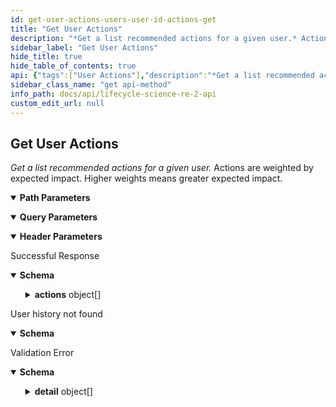 ```yaml
---
id: get-user-actions-users-user-id-actions-get
title: "Get User Actions"
description: "*Get a list recommended actions for a given user.* Actions are weighted by"
sidebar_label: "Get User Actions"
hide_title: true
hide_table_of_contents: true
api: {"tags":["User Actions"],"description":"*Get a list recommended actions for a given user.* Actions are weighted by\nexpected impact. Higher weights means greater expected impact.","operationId":"get_user_actions_users__user_id__actions_get","parameters":[{"required":true,"schema":{"title":"User Id","type":"string"},"name":"user_id","in":"path"},{"description":"Number of actions to be returned in result","required":false,"schema":{"title":"Limit","maximum":20,"type":"integer","description":"Number of actions to be returned in result","default":10},"name":"limit","in":"query"},{"description":"Include actions already taken? Default is true (1)","required":false,"schema":{"title":"Allow Repeats","type":"boolean","description":"Include actions already taken? Default is true (1)","default":true},"name":"allow_repeats","in":"query"},{"required":true,"schema":{"title":"Program-Id","type":"string"},"name":"program-id","in":"header"}],"responses":{"200":{"description":"Successful Response","content":{"application/json":{"schema":{"title":"UserNextActionList","required":["actions"],"type":"object","properties":{"actions":{"title":"Actions","type":"array","items":{"title":"UserNextAction","required":["event_type","asset_id","asset_name","weight","history_weight"],"type":"object","properties":{"event_type":{"title":"Event Type","type":"string","description":"The behavior recommended in the action"},"asset_id":{"title":"Asset Id","type":"string"},"asset_name":{"title":"Asset Name","type":"string"},"weight":{"title":"Weight","type":"number","description":"The strength of the action recommendation\n            for the given user. Higher values mean stronger recommendation. \n        ","max":20},"history_weight":{"title":"History Weight","type":"number","description":"The historical weight of the action\n    for the given user, accounting for recency and frequency. \n    Higher values mean greater impact on the recommendations.\n    *NOTE: exclude values > 0 to recommend new actions only*  \n    "}}}}}}}}},"404":{"description":"User history not found","content":{"application/json":{"schema":{"title":"ErrorMessage","required":["detail"],"type":"object","properties":{"detail":{"title":"Detail","type":"string"}}}}}},"422":{"description":"Validation Error","content":{"application/json":{"schema":{"title":"HTTPValidationError","type":"object","properties":{"detail":{"title":"Detail","type":"array","items":{"title":"ValidationError","required":["loc","msg","type"],"type":"object","properties":{"loc":{"title":"Location","type":"array","items":{"anyOf":[{"type":"string"},{"type":"integer"}]}},"msg":{"title":"Message","type":"string"},"type":{"title":"Error Type","type":"string"}}}}}}}}}},"security":[{"APIKeyHeader":[]}],"method":"get","path":"/users/{user_id}/actions","securitySchemes":{"APIKeyHeader":{"type":"apiKey","in":"header","name":"access_token"}},"info":{"title":"Lifecycle Science/RE2 API","description":"\n# Introduction\n_Improve user engagement with real-time \"Next Best Action\" recommendations using RE2 from Lifecycle Science._\nRE2 enables consumer action recommendations,\nmessage orchestration, and content personalization in a variety of \nmarketing and product development use cases. RE2 uses\nanonymized event logging to optimize category and asset recommendations for any\nuser based on their own engagement history.\nThe RE2 API provides authenticated systems with program owners access to \nthe real-time retention and engagement engine built by Lifecycle Science. \n\nOnly two API call integrations are needed to get started:\n\n1. `[POST] /events` for logging user engagement events\n1. `[GET] /users/<user_id>/actions` to retrieve user recommended actions.\n\n\nAll of the other API resources available in the RE2 system provide optional configuration and optimization features.\nAn API Key and Program ID are necessary to access the API. Contact Lifecycle Science support to obtain.\n","termsOfService":"http://example.com/terms/","contact":{"name":"Darryl Kanouse","url":"https://lifecyclescience.com/","email":"darryl@lifecyclescience.com"},"license":{"name":"Contact Lifecycle Science","url":"https://lifecyclescience.com/"},"version":"0.0.1"},"postman":{"name":"Get User Actions","description":{"content":"*Get a list recommended actions for a given user.* Actions are weighted by\nexpected impact. Higher weights means greater expected impact.","type":"text/plain"},"url":{"path":["users",":user_id","actions"],"host":["{{baseUrl}}"],"query":[{"disabled":false,"description":{"content":"Number of actions to be returned in result","type":"text/plain"},"key":"limit","value":""},{"disabled":false,"description":{"content":"Include actions already taken? Default is true (1)","type":"text/plain"},"key":"allow_repeats","value":""}],"variable":[{"disabled":false,"description":{"content":"(Required) ","type":"text/plain"},"type":"any","value":"","key":"user_id"}]},"header":[{"disabled":false,"description":{"content":"(Required) ","type":"text/plain"},"key":"program-id","value":""},{"key":"Accept","value":"application/json"}],"method":"GET","auth":{"type":"apikey","apikey":[{"type":"any","value":"access_token","key":"key"},{"type":"any","value":"<API Key>","key":"value"},{"type":"any","value":"header","key":"in"}]}}}
sidebar_class_name: "get api-method"
info_path: docs/api/lifecycle-science-re-2-api
custom_edit_url: null
---
```



## Get User Actions



*Get a list recommended actions for a given user.* Actions are weighted by
expected impact. Higher weights means greater expected impact.

<details style={{"marginBottom":"1rem"}} data-collapsed={false} open={true}><summary style={{}}><strong>Path Parameters</strong></summary><div><ul><ParamsItem className={"paramsItem"} param={{"required":true,"schema":{"title":"User Id","type":"string"},"name":"user_id","in":"path"}}></ParamsItem></ul></div></details><details style={{"marginBottom":"1rem"}} data-collapsed={false} open={true}><summary style={{}}><strong>Query Parameters</strong></summary><div><ul><ParamsItem className={"paramsItem"} param={{"description":"Number of actions to be returned in result","required":false,"schema":{"title":"Limit","maximum":20,"type":"integer","description":"Number of actions to be returned in result","default":10},"name":"limit","in":"query"}}></ParamsItem><ParamsItem className={"paramsItem"} param={{"description":"Include actions already taken? Default is true (1)","required":false,"schema":{"title":"Allow Repeats","type":"boolean","description":"Include actions already taken? Default is true (1)","default":true},"name":"allow_repeats","in":"query"}}></ParamsItem></ul></div></details><details style={{"marginBottom":"1rem"}} data-collapsed={false} open={true}><summary style={{}}><strong>Header Parameters</strong></summary><div><ul><ParamsItem className={"paramsItem"} param={{"required":true,"schema":{"title":"Program-Id","type":"string"},"name":"program-id","in":"header"}}></ParamsItem></ul></div></details><div><ApiTabs><TabItem label={"200"} value={"200"}><div>

Successful Response

</div><div><MimeTabs schemaType={"response"}><TabItem label={"application/json"} value={"application/json"}><SchemaTabs><TabItem label={"Schema"} value={"Schema"}><details style={{}} data-collapsed={false} open={true}><summary style={{"textAlign":"left"}}><strong>Schema</strong></summary><div style={{"textAlign":"left","marginLeft":"1rem"}}></div><ul style={{"marginLeft":"1rem"}}><SchemaItem collapsible={true} className={"schemaItem"}><details style={{}}><summary style={{}}><strong>actions</strong><span style={{"opacity":"0.6"}}> object[]</span></summary><div style={{"marginLeft":"1rem"}}><SchemaItem collapsible={false} name={"event_type"} required={false} deprecated={undefined} schemaDescription={"The behavior recommended in the action"} schemaName={"Event Type"} qualifierMessage={undefined} defaultValue={undefined}></SchemaItem><SchemaItem collapsible={false} name={"asset_id"} required={false} deprecated={undefined} schemaDescription={undefined} schemaName={"Asset Id"} qualifierMessage={undefined} defaultValue={undefined}></SchemaItem><SchemaItem collapsible={false} name={"asset_name"} required={false} deprecated={undefined} schemaDescription={undefined} schemaName={"Asset Name"} qualifierMessage={undefined} defaultValue={undefined}></SchemaItem><SchemaItem collapsible={false} name={"weight"} required={false} deprecated={undefined} schemaDescription={"The strength of the action recommendation\n            for the given user. Higher values mean stronger recommendation. \n        "} schemaName={"Weight"} qualifierMessage={undefined} defaultValue={undefined}></SchemaItem><SchemaItem collapsible={false} name={"history_weight"} required={false} deprecated={undefined} schemaDescription={"The historical weight of the action\n    for the given user, accounting for recency and frequency. \n    Higher values mean greater impact on the recommendations.\n    *NOTE: exclude values > 0 to recommend new actions only*  \n    "} schemaName={"History Weight"} qualifierMessage={undefined} defaultValue={undefined}></SchemaItem></div></details></SchemaItem></ul></details></TabItem><TabItem label={"Example (from schema)"} value={"Example (from schema)"}><ResponseSamples responseExample={"{\n  \"actions\": [\n    {\n      \"event_type\": \"string\",\n      \"asset_id\": \"string\",\n      \"asset_name\": \"string\",\n      \"weight\": 0,\n      \"history_weight\": 0\n    }\n  ]\n}"} language={"json"}></ResponseSamples></TabItem></SchemaTabs></TabItem></MimeTabs></div></TabItem><TabItem label={"404"} value={"404"}><div>

User history not found

</div><div><MimeTabs schemaType={"response"}><TabItem label={"application/json"} value={"application/json"}><SchemaTabs><TabItem label={"Schema"} value={"Schema"}><details style={{}} data-collapsed={false} open={true}><summary style={{"textAlign":"left"}}><strong>Schema</strong></summary><div style={{"textAlign":"left","marginLeft":"1rem"}}></div><ul style={{"marginLeft":"1rem"}}><SchemaItem collapsible={false} name={"detail"} required={false} deprecated={undefined} schemaDescription={undefined} schemaName={"Detail"} qualifierMessage={undefined} defaultValue={undefined}></SchemaItem></ul></details></TabItem><TabItem label={"Example (from schema)"} value={"Example (from schema)"}><ResponseSamples responseExample={"{\n  \"detail\": \"string\"\n}"} language={"json"}></ResponseSamples></TabItem></SchemaTabs></TabItem></MimeTabs></div></TabItem><TabItem label={"422"} value={"422"}><div>

Validation Error

</div><div><MimeTabs schemaType={"response"}><TabItem label={"application/json"} value={"application/json"}><SchemaTabs><TabItem label={"Schema"} value={"Schema"}><details style={{}} data-collapsed={false} open={true}><summary style={{"textAlign":"left"}}><strong>Schema</strong></summary><div style={{"textAlign":"left","marginLeft":"1rem"}}></div><ul style={{"marginLeft":"1rem"}}><SchemaItem collapsible={true} className={"schemaItem"}><details style={{}}><summary style={{}}><strong>detail</strong><span style={{"opacity":"0.6"}}> object[]</span></summary><div style={{"marginLeft":"1rem"}}><SchemaItem collapsible={true} className={"schemaItem"}><details style={{}}><summary style={{}}><strong>loc</strong><span style={{"opacity":"0.6"}}> object[]</span></summary><div style={{"marginLeft":"1rem"}}><div><div><span className={"badge badge--info"}>anyOf</span><SchemaTabs><TabItem label={"MOD1"} value={"0-item-properties"}><li><div><strong>string</strong></div></li></TabItem><TabItem label={"MOD2"} value={"1-item-properties"}><li><div><strong>integer</strong></div></li></TabItem></SchemaTabs></div></div></div></details></SchemaItem><SchemaItem collapsible={false} name={"msg"} required={false} deprecated={undefined} schemaDescription={undefined} schemaName={"Message"} qualifierMessage={undefined} defaultValue={undefined}></SchemaItem><SchemaItem collapsible={false} name={"type"} required={false} deprecated={undefined} schemaDescription={undefined} schemaName={"Error Type"} qualifierMessage={undefined} defaultValue={undefined}></SchemaItem></div></details></SchemaItem></ul></details></TabItem><TabItem label={"Example (from schema)"} value={"Example (from schema)"}><ResponseSamples responseExample={"{\n  \"detail\": [\n    {\n      \"loc\": [\n        \"string\",\n        0\n      ],\n      \"msg\": \"string\",\n      \"type\": \"string\"\n    }\n  ]\n}"} language={"json"}></ResponseSamples></TabItem></SchemaTabs></TabItem></MimeTabs></div></TabItem></ApiTabs></div>
      